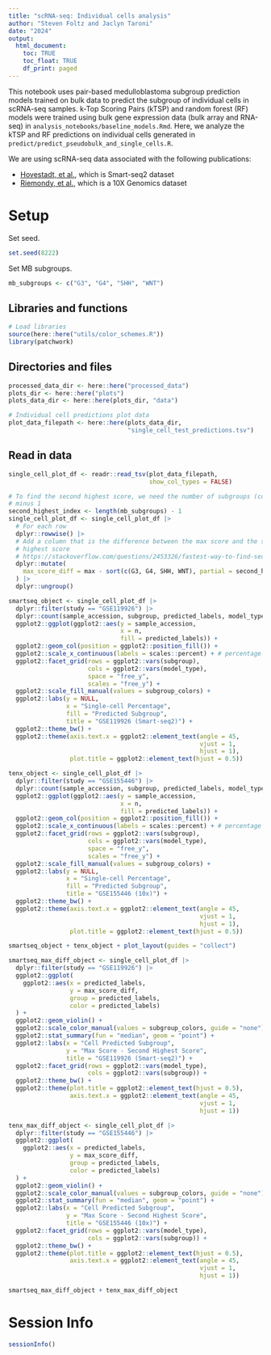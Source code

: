 ```yaml
---
title: "scRNA-seq: Individual cells analysis"
author: "Steven Foltz and Jaclyn Taroni"
date: "2024"
output:
  html_document:
    toc: TRUE
    toc_float: TRUE
    df_print: paged
---
```


This notebook uses pair-based medulloblastoma subgroup prediction models trained on bulk data to predict the subgroup of individual cells in scRNA-seq samples.
k-Top Scoring Pairs (kTSP) and random forest (RF) models were trained using bulk gene expression data (bulk array and RNA-seq) in `analysis_notebooks/baseline_models.Rmd`.
Here, we analyze the kTSP and RF predictions on individual cells generated in `predict/predict_pseudobulk_and_single_cells.R`.

We are using scRNA-seq data associated with the following publications:

- [Hovestadt, et al.](https://www.nature.com/articles/s41586-019-1434-6), which is Smart-seq2 dataset
- [Riemondy, et al.](https://doi.org/10.1093/neuonc/noab135), which is a 10X Genomics dataset

# Setup

Set seed.

```r
set.seed(8222)
```

Set MB subgroups.

```r
mb_subgroups <- c("G3", "G4", "SHH", "WNT")
```

## Libraries and functions

```r
# Load libraries 
source(here::here("utils/color_schemes.R"))
library(patchwork)
```

## Directories and files

```r
processed_data_dir <- here::here("processed_data")
plots_dir <- here::here("plots")
plots_data_dir <- here::here(plots_dir, "data")

# Individual cell predictions plot data
plot_data_filepath <- here::here(plots_data_dir, 
                                 "single_cell_test_predictions.tsv")
```

## Read in data

```r
single_cell_plot_df <- readr::read_tsv(plot_data_filepath,
                                       show_col_types = FALSE)
```


```r
# To find the second highest score, we need the number of subgroups (columns)
# minus 1
second_highest_index <- length(mb_subgroups) - 1
single_cell_plot_df <- single_cell_plot_df |>
  # For each row
  dplyr::rowwise() |>
  # Add a column that is the difference between the max score and the second
  # highest score
  # https://stackoverflow.com/questions/2453326/fastest-way-to-find-second-third-highest-lowest-value-in-vector-or-column
  dplyr::mutate(
    max_score_diff = max - sort(c(G3, G4, SHH, WNT), partial = second_highest_index)[second_highest_index]
  ) |>
  dplyr::ungroup()
```

```r
smartseq_object <- single_cell_plot_df |>
  dplyr::filter(study == "GSE119926") |>
  dplyr::count(sample_accession, subgroup, predicted_labels, model_type) |>
  ggplot2::ggplot(ggplot2::aes(y = sample_accession,
                               x = n,
                               fill = predicted_labels)) +
  ggplot2::geom_col(position = ggplot2::position_fill()) +
  ggplot2::scale_x_continuous(labels = scales::percent) + # percentage makes sense here
  ggplot2::facet_grid(rows = ggplot2::vars(subgroup),
                      cols = ggplot2::vars(model_type),
                      space = "free_y",
                      scales = "free_y") +
  ggplot2::scale_fill_manual(values = subgroup_colors) +
  ggplot2::labs(y = NULL,
                x = "Single-cell Percentage",
                fill = "Predicted Subgroup",
                title = "GSE119926 (Smart-seq2)") +
  ggplot2::theme_bw() +
  ggplot2::theme(axis.text.x = ggplot2::element_text(angle = 45, 
                                                     vjust = 1,
                                                     hjust = 1),
                 plot.title = ggplot2::element_text(hjust = 0.5))

tenx_object <- single_cell_plot_df |>
  dplyr::filter(study == "GSE155446") |>
  dplyr::count(sample_accession, subgroup, predicted_labels, model_type) |>
  ggplot2::ggplot(ggplot2::aes(y = sample_accession,
                               x = n,
                               fill = predicted_labels)) +
  ggplot2::geom_col(position = ggplot2::position_fill()) +
  ggplot2::scale_x_continuous(labels = scales::percent) + # percentage makes sense here
  ggplot2::facet_grid(rows = ggplot2::vars(subgroup),
                      cols = ggplot2::vars(model_type),
                      space = "free_y",
                      scales = "free_y") +
  ggplot2::scale_fill_manual(values = subgroup_colors) +
  ggplot2::labs(y = NULL,
                x = "Single-cell Percentage",
                fill = "Predicted Subgroup",
                title = "GSE155446 (10x)") +
  ggplot2::theme_bw() +
  ggplot2::theme(axis.text.x = ggplot2::element_text(angle = 45, 
                                                     vjust = 1,
                                                     hjust = 1),
                 plot.title = ggplot2::element_text(hjust = 0.5))

smartseq_object + tenx_object + plot_layout(guides = "collect")
```

```r
smartseq_max_diff_object <- single_cell_plot_df |>
  dplyr::filter(study == "GSE119926") |>
  ggplot2::ggplot(
    ggplot2::aes(x = predicted_labels,
                 y = max_score_diff,
                 group = predicted_labels,
                 color = predicted_labels)
  ) +
  ggplot2::geom_violin() +
  ggplot2::scale_color_manual(values = subgroup_colors, guide = "none") +
  ggplot2::stat_summary(fun = "median", geom = "point") +
  ggplot2::labs(x = "Cell Predicted Subgroup",
                y = "Max Score - Second Highest Score",
                title = "GSE119926 (Smart-seq2)") +
  ggplot2::facet_grid(rows = ggplot2::vars(model_type),
                      cols = ggplot2::vars(subgroup)) +
  ggplot2::theme_bw() +
  ggplot2::theme(plot.title = ggplot2::element_text(hjust = 0.5),
                 axis.text.x = ggplot2::element_text(angle = 45, 
                                                     vjust = 1,
                                                     hjust = 1))

tenx_max_diff_object <- single_cell_plot_df |>
  dplyr::filter(study == "GSE155446") |>
  ggplot2::ggplot(
    ggplot2::aes(x = predicted_labels,
                 y = max_score_diff,
                 group = predicted_labels,
                 color = predicted_labels)
  ) +
  ggplot2::geom_violin() +
  ggplot2::scale_color_manual(values = subgroup_colors, guide = "none") +
  ggplot2::stat_summary(fun = "median", geom = "point") +
  ggplot2::labs(x = "Cell Predicted Subgroup",
                y = "Max Score - Second Highest Score",
                title = "GSE155446 (10x)") +
  ggplot2::facet_grid(rows = ggplot2::vars(model_type),
                      cols = ggplot2::vars(subgroup)) +
  ggplot2::theme_bw() +
  ggplot2::theme(plot.title = ggplot2::element_text(hjust = 0.5),
                 axis.text.x = ggplot2::element_text(angle = 45, 
                                                     vjust = 1,
                                                     hjust = 1))

smartseq_max_diff_object + tenx_max_diff_object
```

# Session Info

```r
sessionInfo()
```

